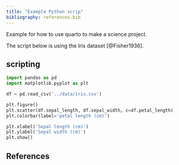 ```yaml
---
title: "Example Python scrip"
bibliography: references.bib
---
```


Example for how to use quarto to make a science project.

The script below is using the Iris dataset [@Fisher1936]. 


## scripting

```python
import pandas as pd 
import matplotlib.pyplot as plt
```


```python
df = pd.read_csv('../data/iris.csv')

plt.figure()
plt.scatter(df.sepal_length, df.sepal_width, c=df.petal_length)
plt.colorbar(label='petal length (cm)')

plt.xlabel('Sepal length (cm)')
plt.ylabel('Sepal width (cm)')
plt.show()

```


## References

::: {#refs}
:::
